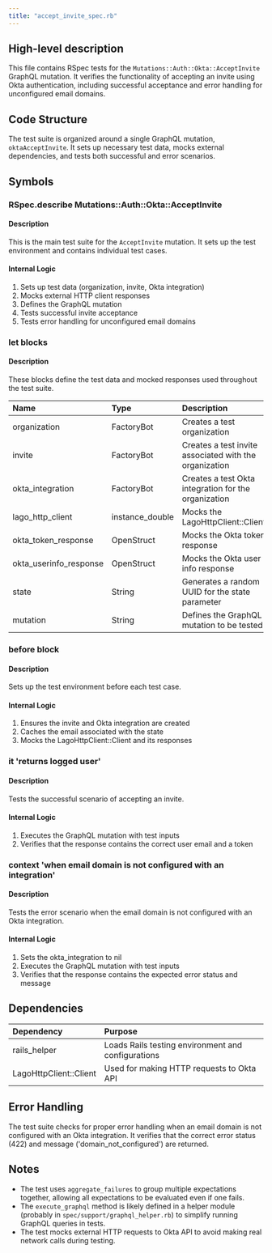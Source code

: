 ```yaml
---
title: "accept_invite_spec.rb"
---
```


## High-level description
This file contains RSpec tests for the `Mutations::Auth::Okta::AcceptInvite` GraphQL mutation. It verifies the functionality of accepting an invite using Okta authentication, including successful acceptance and error handling for unconfigured email domains.

## Code Structure
The test suite is organized around a single GraphQL mutation, `oktaAcceptInvite`. It sets up necessary test data, mocks external dependencies, and tests both successful and error scenarios.

## Symbols

### RSpec.describe Mutations::Auth::Okta::AcceptInvite
#### Description
This is the main test suite for the `AcceptInvite` mutation. It sets up the test environment and contains individual test cases.

#### Internal Logic
1. Sets up test data (organization, invite, Okta integration)
2. Mocks external HTTP client responses
3. Defines the GraphQL mutation
4. Tests successful invite acceptance
5. Tests error handling for unconfigured email domains

### let blocks
#### Description
These blocks define the test data and mocked responses used throughout the test suite.

| Name | Type | Description |
|:-----|:-----|:------------|
| organization | FactoryBot | Creates a test organization |
| invite | FactoryBot | Creates a test invite associated with the organization |
| okta_integration | FactoryBot | Creates a test Okta integration for the organization |
| lago_http_client | instance_double | Mocks the LagoHttpClient::Client |
| okta_token_response | OpenStruct | Mocks the Okta token response |
| okta_userinfo_response | OpenStruct | Mocks the Okta user info response |
| state | String | Generates a random UUID for the state parameter |
| mutation | String | Defines the GraphQL mutation to be tested |

### before block
#### Description
Sets up the test environment before each test case.

#### Internal Logic
1. Ensures the invite and Okta integration are created
2. Caches the email associated with the state
3. Mocks the LagoHttpClient::Client and its responses

### it 'returns logged user'
#### Description
Tests the successful scenario of accepting an invite.

#### Internal Logic
1. Executes the GraphQL mutation with test inputs
2. Verifies that the response contains the correct user email and a token

### context 'when email domain is not configured with an integration'
#### Description
Tests the error scenario when the email domain is not configured with an Okta integration.

#### Internal Logic
1. Sets the okta_integration to nil
2. Executes the GraphQL mutation with test inputs
3. Verifies that the response contains the expected error status and message

## Dependencies
| Dependency | Purpose |
|:-----------|:--------|
| rails_helper | Loads Rails testing environment and configurations |
| LagoHttpClient::Client | Used for making HTTP requests to Okta API |

## Error Handling
The test suite checks for proper error handling when an email domain is not configured with an Okta integration. It verifies that the correct error status (422) and message ('domain_not_configured') are returned.

## Notes
- The test uses `aggregate_failures` to group multiple expectations together, allowing all expectations to be evaluated even if one fails.
- The `execute_graphql` method is likely defined in a helper module (probably in `spec/support/graphql_helper.rb`) to simplify running GraphQL queries in tests.
- The test mocks external HTTP requests to Okta API to avoid making real network calls during testing.